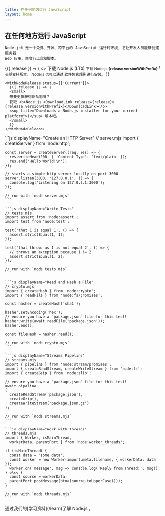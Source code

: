 ```yaml
---
title: 在任何地方运行 JavaScript
layout: home
---
```


<section>
  <WithBadge section="index" />

  <div>
    <h1 className="special">在任何地方运行 JavaScript</h1>

    Node.js® 是一个免费、开源、跨平台的 JavaScript 运行时环境, 它让开发人员能够创建服务器
    Web 应用、命令行工具和脚本。

  </div>

  <div>
    <WithNodeRelease status={['LTS']}>
      {({ release }) => (
        <>
          <DownloadButton release={release}>下载 Node.js (LTS)</DownloadButton>
          <small>
            下载 Node.js <b>{release.versionWithPrefix}</b>
            <sup title="Downloads a Node.js installer for your current platform">1</sup> 长期支持版本。
            Node.js 也可以通过 <Link href="/download/package-manager">软件包管理器</Link> 进行安装。
          </small>
        </>
      )}
    </WithNodeRelease>

    <WithNodeRelease status={['Current']}>
      {({ release }) => (
      <small>
      想要更快获得新功能吗？
      获取 <b>Node.js <DownloadLink release={release}>{release.versionWithPrefix}</DownloadLink></b>
      <sup title="Downloads a Node.js installer for your current platform">1</sup> 版本吧。
      </small>
      )}
    </WithNodeRelease>

  </div>
</section>

<section>
  <div>
    ```js displayName="Create an HTTP Server"
    // server.mjs
    import { createServer } from 'node:http';

    const server = createServer((req, res) => {
      res.writeHead(200, { 'Content-Type': 'text/plain' });
      res.end('Hello World!\n');
    });

    // starts a simple http server locally on port 3000
    server.listen(3000, '127.0.0.1', () => {
      console.log('Listening on 127.0.0.1:3000');
    });

    // run with `node server.mjs`
    ```

    ```js displayName="Write Tests"
    // tests.mjs
    import assert from 'node:assert';
    import test from 'node:test';

    test('that 1 is equal 1', () => {
      assert.strictEqual(1, 1);
    });

    test('that throws as 1 is not equal 2', () => {
      // throws an exception because 1 != 2
      assert.strictEqual(1, 2);
    });

    // run with `node tests.mjs`
    ```

    ```js displayName="Read and Hash a File"
    // crypto.mjs
    import { createHash } from 'node:crypto';
    import { readFile } from 'node:fs/promises';

    const hasher = createHash('sha1');

    hasher.setEncoding('hex');
    // ensure you have a `package.json` file for this test!
    hasher.write(await readFile('package.json'));
    hasher.end();

    const fileHash = hasher.read();

    // run with `node crypto.mjs`
    ```

    ```js displayName="Streams Pipeline"
    // streams.mjs
    import { pipeline } from 'node:stream/promises';
    import { createReadStream, createWriteStream } from 'node:fs';
    import { createGzip } from 'node:zlib';

    // ensure you have a `package.json` file for this test!
    await pipeline
    (
      createReadStream('package.json'),
      createGzip(),
      createWriteStream('package.json.gz')
    );

    // run with `node streams.mjs`
    ```

    ```js displayName="Work with Threads"
    // threads.mjs
    import { Worker, isMainThread,
      workerData, parentPort } from 'node:worker_threads';

    if (isMainThread) {
      const data = 'some data';
      const worker = new Worker(import.meta.filename, { workerData: data });
      worker.on('message', msg => console.log('Reply from Thread:', msg));
    } else {
      const source = workerData;
      parentPort.postMessage(btoa(source.toUpperCase()));
    }

    // run with `node threads.mjs`
    ```

  </div>
  通过我们的[学习资料](/learn)了解 Node.js 。
</section>
